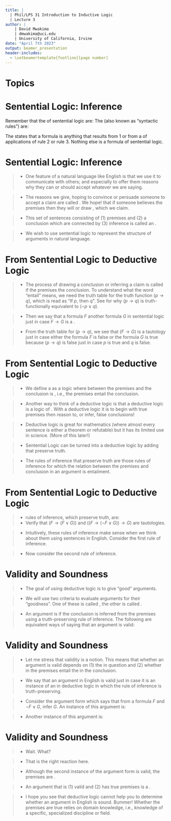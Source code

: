 ```yaml
---
title: | 
  | Phil/LPS 31 Introduction to Inductive Logic
  | Lecture 3
author: |
    | David Mwakima
    | dmwakima@uci.edu
    | University of California, Irvine
date: "April 7th 2023"
output: beamer_presentation
header-includes:
  - \setbeamertemplate{footline}[page number]
---
```


# Topics

\begin{itemize}
\item Sentential Logic: Inference

\item Deductive Logic

\item Validity

\item Soundness
\end{itemize}

# Sentential Logic: Inference


Remember that the \textcolor{red}{formal symbols} of sentential logic are:
\begin{enumerate} \item \textcolor{red}{$p$}, \textcolor{red}{$q$}, \textcolor{red}{$r$}, \textcolor{red}{$s$} and \textcolor{red}{$t$} as symbols for sentences. If we need more than 5 symbols (rarely!), then add the following countably many symbols \textcolor{red}{$p_{1}$}, \textcolor{red}{$p_{2}$}, \textcolor{red}{$p_{3}$}, \dots.
\item \textcolor{red}{$\vee$} for "or", \textcolor{red}{$\lnot$} for "not" since the other symbols for "and" and "if..., then..." can be defined from these. (More of this later)
\item \textcolor{red}{$($} for left bracket and \textcolor{red}{$)$} for right bracket.
\end{enumerate}

The \textcolor{red}{transformation rules} (also known as "syntactic rules") are:
\begin{enumerate}
\item Any sentence \textcolor{red}{$p$} is a formula.
\item If \textcolor{red}{$p$} is a formula, then \textcolor{red}{$\lnot p$} is formula.
\item If \textcolor{red}{$p$} is a formula and \textcolor{red}{$q$} is a formula, then \textcolor{red}{$(p \vee q)$} is a formula.
\end{enumerate}

The \textcolor{red}{closure condition} states that a formula is anything that results from 1 or from a \textcolor{red}{finite number} of applications of rule 2 or rule 3. Nothing else is a formula of sentential logic.


# Sentential Logic: Inference

>- One feature of a natural language like English is that we use it to communicate with others; and especially to offer them reasons why they can or should accept whatever we are saying. 

>- The reasons we give, hoping to convince or persuade someone to accept a claim are called \textcolor{red}{premises}. We hope! that if someone believes the premises then they will \textcolor{red}{infer} or draw \textcolor{red}{the conclusion}, which we claim. 

>- This set of sentences consisting of (1) premises and (2) a conclusion which are connected by (3) inference is called an \textcolor{red}{argument}.

>- We wish to use sentential logic to represent the structure of \textcolor{red}{good} arguments in natural language.

# From Sentential Logic to Deductive Logic

>- The process of drawing a conclusion or inferring a claim is called \textcolor{red}{deduction} if the premises \textcolor{red}{entail} the conclusion. To understand what the word "entail" means, we need the truth table for the truth function $(p \to q)$, which is read as "If $p$, then $q$". See \textcolor{red}{Homework 1} for why $(p \to q)$ is truth-functionally equivalent to $(\lnot p \vee q)$.
\begin{center}
\begin{tabular}{c | c || c}\hline
$p$ & $q$ & $(p \to q)$ \\
\hline
1 & 1 &   \textcolor{red}{1} \\
1 & 0 &   0 \\
0 & 1 &   \textcolor{red}{1} \\
0 & 0 &   \textcolor{red}{1} \\
\hline 
\end{tabular}
\end{center}

>- Then we say that a formula $F$ \textcolor{red}{entails} another formula $G$ in sentential logic just in case $F \to G$ is a \textcolor{red}{tautology}.

>- From the truth table for $(p \to q)$, we see that $(F \to G)$ is a tautology just in case either the formula $F$ is false or the formula $G$ is true because $(p \to q)$ is false just in case $p$ is true and $q$ is false.

# From Sentential Logic to Deductive Logic

>- We define a \textcolor{red}{deductive logic} as a logic where \textcolor{red}{the relation of inference} between the premises and the conclusion is \textcolor{red}{entailment}, i.e., the premises entail the conclusion.

>- Another way to think of a deductive logic is that a deductive logic is a logic of \textcolor{red}{truth-preserving reasoning}. With a deductive logic it is \textcolor{red}{impossible} to begin with true premises then reason to, or infer, false conclusions!

>- Deductive logic is great for mathematics (where almost every sentence is either a theorem or refutable) but it has its limited use in science. (More of this later!)

>- Sentential Logic can be turned into a deductive logic by adding \textcolor{red}{rules of inference} that preserve truth.

>- The rules of inference that preserve truth are those rules of inference for which the relation between the premises and conclusion in an argument is entailment.

# From Sentential Logic to Deductive Logic

>- \textcolor{red}{Some} rules of inference, which preserve truth, are:\begin{enumerate}
\item From a formula $F$, infer $F \vee G$ for any formula $G$.
\item From a formula $F$ and $\lnot F \vee G$, infer $G$.
\end{enumerate}
>- Verify that $(F \to (F \vee G))$ and $((F \to (\lnot F \vee G)) \to G)$ are tautologies.

>- Intuitively, these rules of inference make sense when we think about them using sentences in English. Consider the first rule of inference. \begin{itemize} \item[1.] I will have bacon for breakfast. \item[$\therefore$2.] Either I will have bacon for breakfast or I will have toast for breakfast. \end{itemize}

>- Now consider the second rule of inference. \begin{itemize} \item[1.] Either I will have bacon for breakfast or I will have toast for breakfast. \item[2.] I will not have bacon for breakfast. \item[$\therefore$3.] I will have toast for breakfast.\end{itemize}

# Validity and Soundness

>- The goal of using deductive logic is to give "good" arguments.

>- We will use two criteria to evaluate arguments for their "goodness". One of these is called \textcolor{red}{validity}, the other is called \textcolor{red}{soundness}.

>- An argument is \textcolor{red}{valid} if the conclusion is inferred from the premises using a truth-preserving rule of inference. The following are equivalent ways of saying that an argument is valid:
\begin{enumerate}
\item Any truth value assignment that makes the premises true must make the conclusion true.
\item No truth value assignment makes the premises true and the conclusion false.
\item It is impossible to assign truth values to the premises in such a way that all the premises are true and the conclusion is false.
\item If the conclusion is false, at least one of the premises is false.
\end{enumerate}


# Validity and Soundness

>- Let me stress that validity is a \textcolor{red}{formal} notion. This means that whether an argument is valid depends on (1) the \textcolor{red}{formulas} in question and (2) whether \textcolor{red}{the formulas} in the premises entail the \textcolor{red}{the formula} in the conclusion. 

>- We say that an argument in English is valid just in case it is an instance of an \textcolor{red}{argument form} in deductive logic in which the rule of inference is truth-preserving.

>- Consider the argument form which says that from a formula $F$ and $\lnot F \vee G$, infer $G$. An instance of this argument is:\begin{itemize} \item[1.] Either I will have bacon for breakfast or I will have toast. \item[2.] I will not have bacon. \item[$\therefore$3.] I will have toast for breakfast.\end{itemize}

>- Another instance of this argument is:\begin{itemize}\item[1.] Either the moon is made of green cheese or $2 + 2 = 5$ \item[2.] $2 + 2 \neq 5$ \item[$\therefore$3.] The moon is made of green cheese. \end{itemize}

# Validity and Soundness

>- Wait. What? 

>- That is the right reaction here.

>- Although the second instance of the argument form is valid, the premises are \textcolor{red}{false}.

>- An argument that is (1) valid and (2) has true premises is a \textcolor{red}{sound argument}.

>- I hope you see that deductive logic cannot help you to determine whether an argument in English is sound. Bummer! Whether the premises are true relies on domain knowledge, i.e., knowledge of a specific, specialized discipline or field.









